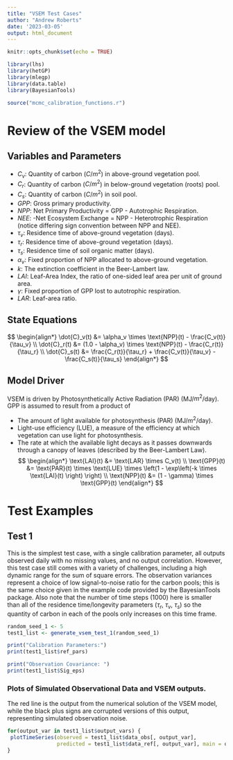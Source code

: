 ```yaml
---
title: "VSEM Test Cases"
author: "Andrew Roberts"
date: '2023-03-05'
output: html_document
---
```


```r
knitr::opts_chunk$set(echo = TRUE)

library(lhs)
library(hetGP)
library(mlegp)
library(data.table)
library(BayesianTools)

source("mcmc_calibration_functions.r")
```

# Review of the VSEM model

## Variables and Parameters

* $C_v$: Quantity of carbon ($C/m^2$) in above-ground vegetation pool. 
* $C_r$: Quantity of carbon ($C/m^2$) in below-ground vegetation (roots) pool.
* $C_s$: Quantity of carbon ($C/m^2$) in soil pool.
* $GPP$: Gross primary productivity. 
* $NPP$: Net Primary Productivity = GPP - Autotrophic Respiration. 
* $NEE$: -Net Ecosystem Exchange = NPP - Heterotrophic Respiration (notice differing sign convention between NPP and NEE). 
* $\tau_v$: Residence time of above-ground vegetation (days). 
* $\tau_r$: Residence time of above-ground vegetation (days). 
* $\tau_s$: Residence time of soil organic matter (days).
* $\alpha_v$: Fixed proportion of NPP allocated to above-ground vegetation. 
* $k$: The extinction coefficient in the Beer-Lambert law. 
* $LAI$: Leaf-Area Index, the ratio of one-sided leaf area per unit of ground area.
* $\gamma$: Fixed proportion of GPP lost to autotrophic respiration. 
* $LAR$: Leaf-area ratio. 

## State Equations

$$
\begin{align*}
\dot{C}_v(t) &= \alpha_v \times \text{NPP}(t) - \frac{C_v(t)}{\tau_v} \\
\dot{C}_r(t) &= (1.0 - \alpha_v) \times \text{NPP}(t) - \frac{C_r(t)}{\tau_r} \\
\dot{C}_s(t) &= \frac{C_r(t)}{\tau_r} + \frac{C_v(t)}{\tau_v} - \frac{C_s(t)}{\tau_s} 
\end{align*}
$$

## Model Driver
VSEM is driven by Photosynthetically Active Radiation (PAR) (MJ/$m^2$/day). GPP is assumed to result from a product of 

* The amount of light available for photosynthesis (PAR) (MJ/$m^2$/day).
* Light-use efficiency (LUE), a measure of the efficiency at which vegetation can use light for photosynthesis. 
* The rate at which the available light decays as it passes downwards through a canopy of leaves (described by the Beer-Lambert Law). 
$$
\begin{align*}
\text{LAI}(t) &= \text{LAR} \times C_v(t) \\
\text{GPP}(t) &= \text{PAR}(t) \times \text{LUE} \times \left(1 -  \exp\left(-k \times \text{LAI}(t) \right) \right) \\
\text{NPP}(t) &= (1 - \gamma) \times \text{GPP}(t)
\end{align*}
$$


# Test Examples

## Test 1
This is the simplest test case, with a single calibration parameter, all outputs observed daily with no missing values, and no output correlation. However, this test case still comes with a variety of challenges, including a high dynamic range for the sum of square errors. The observation variances represent a choice of low signal-to-noise ratio for the carbon pools; this is the same choice given in the example code provided by the BayesianTools package. Also note that the number of time steps (1000) here is smaller than all of the residence time/longevity parameters ($\tau_r$, $\tau_v$, $\tau_s$) so the quantity of carbon in each of the pools only increases on this time frame. 
```r
random_seed_1 <- 5
test1_list <- generate_vsem_test_1(random_seed_1)
```


```r
print("Calibration Parameters:")
print(test1_list$ref_pars)
```

```r
print("Observation Covariance: ")
print(test1_list$Sig_eps)
```

### Plots of Simulated Observational Data and VSEM outputs.
The red line is the output from the numerical solution of the VSEM model, while the black plus signs are corrupted 
versions of this output, representing simulated observation noise. 
```r
for(output_var in test1_list$output_vars) {
 plotTimeSeries(observed = test1_list$data_obs[, output_var],
                predicted = test1_list$data_ref[, output_var], main = output_var) 
}
```




